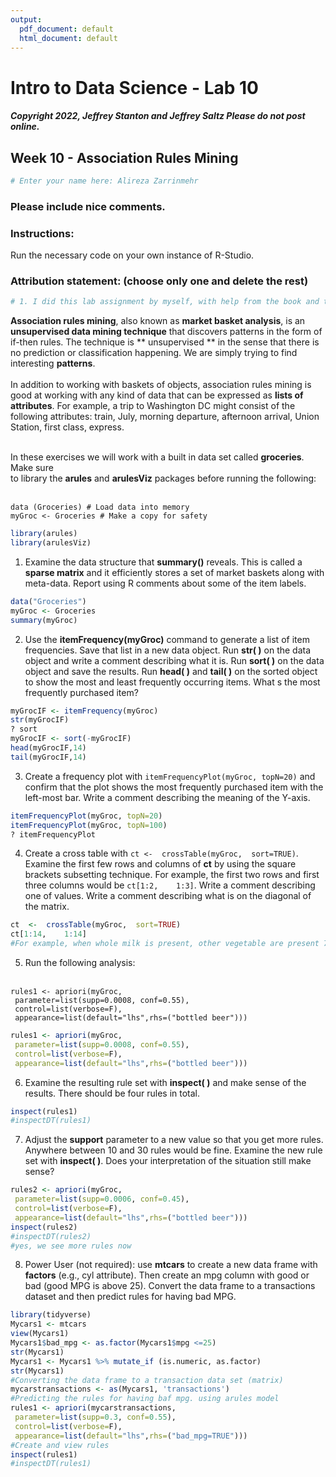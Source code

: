 ```yaml
---
output:
  pdf_document: default
  html_document: default
---
```


# Intro to Data Science - Lab 10
##### Copyright 2022, Jeffrey Stanton and Jeffrey Saltz   Please do not post online.

## Week 10 - Association	Rules	Mining

```r
# Enter your name here: Alireza Zarrinmehr
```

### Please include nice comments. <br>
### Instructions: 
Run the necessary code on your own instance of R-Studio.

### Attribution statement: (choose only one and delete the rest)

```r
# 1. I did this lab assignment by myself, with help from the book and the professor.
```

**Association	rules	mining**,	also	known	as	**market	basket	analysis**,	is	an **unsupervised	data	mining	technique**	that	discovers	patterns	in	the	form	of	if-then	rules. The	technique	is	** unsupervised **	in	the	sense	that	there	is	no	prediction	or	classification	happening.	We	are	simply	trying	to	find	interesting **patterns**.	<br><br>
In	addition	to	working	with	 baskets 	of	objects,	association	rules	mining	is	good	at	working	with	any	kind	of	data	that	can	be	expressed	as	**lists	of	attributes**.	For	example,	a	trip	to	Washington	DC	might	consist	of	the	following	attributes:	train,	July,	morning	departure,	afternoon	arrival,	Union	Station,	first	class,	express.	<br><br>

In	these	exercises	we	will	work	with	a	built	in	data	set	called **groceries**.		Make	sure	
to library	the	**arules**	and	**arulesViz**	packages	before	running	the	following:	<br><br>


```
data (Groceries) # Load data into memory
myGroc <- Groceries # Make a copy for safety
```


```r
library(arules)
library(arulesViz)
```

1. Examine the data structure that **summary()** reveals.	This	is	called	a	**sparse matrix** and it efficiently stores a set of market baskets along with meta-data. Report using R comments about some of the item labels.

```r
data("Groceries")
myGroc <- Groceries
summary(myGroc)
```

2. Use	the	**itemFrequency(myGroc)**	command	to	generate	a	list	of	item
frequencies.	Save	that	list	in	a	new	data	object.	Run	**str( )**	on	the	data	object
and	write	a	comment	describing	what	it	is.	Run	**sort( )**	on	the	data	object	and
save	the	results.	Run	**head( )** and	**tail( )** on	the	sorted	object	to	show	the
most	and	least	frequently	occurring	items.	What s	the	most	frequently
purchased	item?

```r
myGrocIF <- itemFrequency(myGroc)
str(myGrocIF)
? sort
myGrocIF <- sort(-myGrocIF)
head(myGrocIF,14)
tail(myGrocIF,14)
```

3. Create	a	frequency	plot	with	`itemFrequencyPlot(myGroc, topN=20)`
and	confirm	that	the	plot	shows	the	most	frequently	purchased	item	with	the
left-most	bar.	Write	a	comment	describing	the	meaning	of	the	Y-axis.

```r
itemFrequencyPlot(myGroc, topN=20)
itemFrequencyPlot(myGroc, topN=100)
? itemFrequencyPlot
```

4. Create	a	cross	table	with	`ct	<-	crossTable(myGroc,	sort=TRUE)`.	Examine	the	first
few	rows	and	columns	of	**ct**	by	using	the	square	brackets	subsetting	technique.
For	example,	the	first	two	rows	and	first	three	columns	would	be	`ct[1:2,	1:3]`.
Write	a	comment	describing	one	of	values.	Write	a	comment	describing	what	is
on	the	diagonal	of	the	matrix.

```r
ct	<-	crossTable(myGroc,	sort=TRUE)
ct[1:14,	1:14]
#For example, when whole milk is present, other vegetable are present 736 times. the matrix is a diagonal matrix. 
```

5. Run	the	following	analysis:<br><br>


```
rules1 <- apriori(myGroc,
 parameter=list(supp=0.0008, conf=0.55),
 control=list(verbose=F),
 appearance=list(default="lhs",rhs=("bottled beer")))
```



```r
rules1 <- apriori(myGroc,
 parameter=list(supp=0.0008, conf=0.55),
 control=list(verbose=F),
 appearance=list(default="lhs",rhs=("bottled beer")))
```

6. Examine	the	resulting	rule	set	with	**inspect(	)**	and	make	sense	of	the	results.
There	should	be	four	rules	in	total.

```r
inspect(rules1)
#inspectDT(rules1)
```

7. Adjust	the	**support**	parameter	to	a	new	value	so	that	you	get	more	rules.
Anywhere	between	10	and	30	rules	would	be	fine.	Examine	the	new	rule	set
with	**inspect(	)**.	Does	your	interpretation	of	the	situation	still	make	sense?

```r
rules2 <- apriori(myGroc,
 parameter=list(supp=0.0006, conf=0.45),
 control=list(verbose=F),
 appearance=list(default="lhs",rhs=("bottled beer")))
inspect(rules2)
#inspectDT(rules2)
#yes, we see more rules now
```

8. Power	User (not required):	use	**mtcars**	to	create	a	new	data frame	with	**factors**	(e.g.,	cyl attribute).	Then	create	an	mpg	column	with	 good 	or	 bad 	(good	MPG	is above 25).	Convert	the	data frame	to	a	transactions	dataset	and	then	predict	rules	for having	bad	MPG.

```r
library(tidyverse)
Mycars1 <- mtcars
view(Mycars1)
Mycars1$bad_mpg <- as.factor(Mycars1$mpg <=25)
str(Mycars1)
Mycars1 <- Mycars1 %>% mutate_if (is.numeric, as.factor)
str(Mycars1)
#Converting the data frame to a transaction data set (matrix)
mycarstransactions <- as(Mycars1, 'transactions')
#Predicting the rules for having baf mpg. using arules model
rules1 <- apriori(mycarstransactions,
 parameter=list(supp=0.3, conf=0.55),
 control=list(verbose=F),
 appearance=list(default="lhs",rhs=("bad_mpg=TRUE")))
#Create and view rules
inspect(rules1)
#inspectDT(rules1)
```

